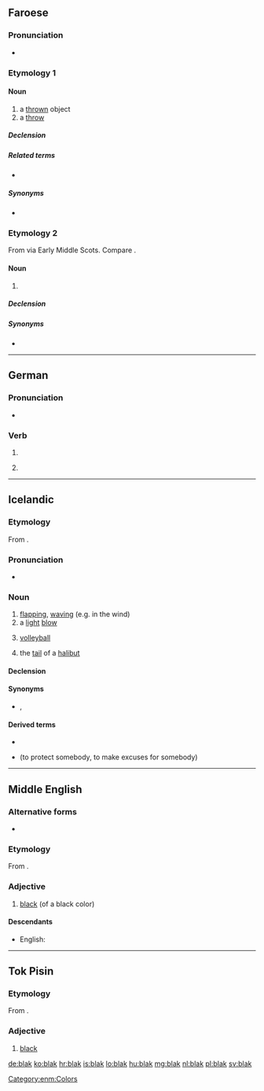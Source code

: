 ==Faroese==

===Pronunciation===
* {{IPA|/plɛaːk/|lang=fo}}
*: {{rhymes|ɛaːk|lang=fo}}

===Etymology 1===
{{verbal noun of|blaka|lang=fo}}

====Noun====
{{fo-noun|n|blaks|bløk}}

# a [[thrown]] object
# a [[throw]]

=====Declension=====
{{fo-decl-noun-n5|bl|a|k|ø}}

=====Related terms=====
* {{l|fo|blaka}}

=====Synonyms=====
* {{l|fo|kast}}

===Etymology 2===
From {{etyl|sga|fo}} {{m|sga|bláthach}} via Early Middle Scots. Compare {{cog|gd|blàthach}}.

====Noun====
{{fo-noun|n|blaks|-}}

# {{l|en|buttermilk}}

=====Declension=====
{{fo-decl-noun-n5-s|blak}}

=====Synonyms=====
* {{l|fo|blaðak}}

----

==German==

===Pronunciation===
* {{rhymes|aːk|lang=de}}

===Verb===
{{head|de|verb form}}

# {{de-verb form of|blaken|i|s}}
# {{lb|de|colloquial}} {{de-verb form of|blaken|1|s|g}}

----

==Icelandic==
{{wikipedia|lang=is}}

===Etymology===
From {{etyl|non|is}} {{m|non|blak}}.

===Pronunciation===
* {{IPA|/plaːk/|lang=is}}
*: {{rhymes|aːk|lang=is}}

===Noun===
{{is-noun|n|blaks|blök}}

# [[flapping]], [[waving]] (e.g. in the wind)
# a [[light]] [[blow]]
# {{lb|is|sports}} [[volleyball]]
# the [[tail]] of a [[halibut]]

====Declension====
{{is-decl-noun-n-s|bl|a|k}}

====Synonyms====
* {{sense|light blow}} {{l|is|skellur}}, {{l|is|högg}}

====Derived terms====
{{rel-top|{{jump|d|is|volleyball}} derived terms}}
* {{l|is|strandblak}}
{{rel-mid}}
{{rel-bottom}}

{{rel-top|{{jump|d|is|light blow|s}} derived terms}}
* {{l|is|bera blak af|bera blak af einhverjum}} (to protect somebody, to make excuses for somebody)
{{rel-mid}}
{{rel-bottom}}

----

==Middle English==

===Alternative forms===
* {{l|enm|blake}}

===Etymology===
From {{etyl|ang|enm}} {{m|ang|blæc}}.

===Adjective===
{{enm-adj}}

# [[black]] (of a black color)

====Descendants====
* English: {{l|en|black}}

[[Category:enm:Colors]]

----

==Tok Pisin==

===Etymology===
From {{etyl|en|tpi}} {{m|en|black}}.

===Adjective===
{{head|tpi|adjective}}

# [[black]]

[[de:blak]]
[[ko:blak]]
[[hr:blak]]
[[is:blak]]
[[lo:blak]]
[[hu:blak]]
[[mg:blak]]
[[nl:blak]]
[[pl:blak]]
[[sv:blak]]